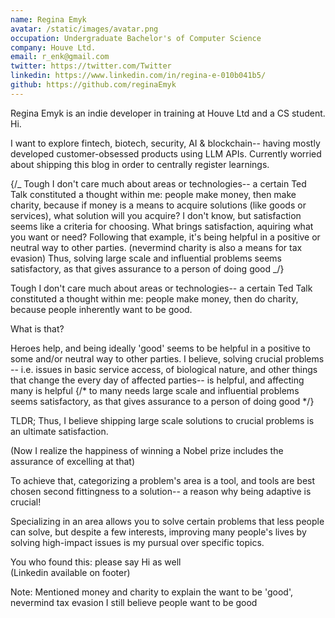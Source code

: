 ```yaml
---
name: Regina Emyk
avatar: /static/images/avatar.png
occupation: Undergraduate Bachelor's of Computer Science
company: Houve Ltd.
email: r_enk@gmail.com
twitter: https://twitter.com/Twitter
linkedin: https://www.linkedin.com/in/regina-e-010b041b5/
github: https://github.com/reginaEmyk
---
```


Regina Emyk is an indie developer in training at Houve Ltd and a CS student. Hi.

I want to explore fintech, biotech, security, AI & blockchain-- having mostly developed customer-obsessed products using LLM APIs.
Currently worried about shipping this blog in order to centrally register learnings.

{/_ Tough I don't care much about areas or technologies-- a certain Ted Talk constituted a thought within me: people make money, then make charity, because if money is a means to acquire solutions (like goods or services), what solution will you acquire?
I don't know, but satisfaction seems like a criteria for choosing. What brings satisfaction, aquiring what you want or need? Following that example, it's being helpful in a positive or neutral way to other parties. (nevermind charity is also a means for tax evasion)
Thus, solving large scale and influential problems seems satisfactory, as that gives assurance to a person of doing good _/}

Tough I don't care much about areas or technologies-- a certain Ted Talk constituted a thought within me: people make money, then do charity, because people inherently want to be good.

What is that?

Heroes help, and being ideally 'good' seems to be helpful in a positive to some and/or neutral way to other parties.
I believe, solving crucial problems -- i.e. issues in basic service access, of biological nature, and other things that change the every day of affected parties-- is helpful, and affecting many is helpful {/* to many needs large scale and influential problems seems satisfactory, as that gives assurance to a person of doing good */}

TLDR; Thus, I believe shipping large scale solutions to crucial problems is an ultimate satisfaction.

(Now I realize the happiness of winning a Nobel prize includes the assurance of excelling at that)

To achieve that, categorizing a problem's area is a tool, and tools are best chosen second fittingness to a solution-- a reason why being adaptive is crucial!

Specializing in an area allows you to solve certain problems that less people can solve, but despite a few interests, improving many people's lives by solving high-impact issues is my pursual over specific topics.

You who found this: please say Hi as well  
(Linkedin available on footer)

Note: Mentioned money and charity to explain the want to be 'good', nevermind tax evasion I still believe people want to be good
